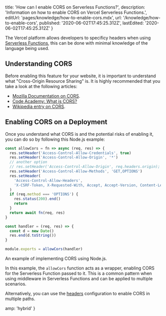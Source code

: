 
  title: 'How can I enable CORS on Serverless Functions?',
  description:
    'Information on how to enable CORS on Vercel Serverless Functions.',
  editUrl: 'pages/knowledge/how-to-enable-cors.mdx',
  url: '/knowledge/how-to-enable-cors',
  published: '2020-06-02T17:45:25.312Z',
  lastEdited: '2020-06-02T17:45:25.312Z'
}

The Vercel platform allows developers to specificy headers when using [Serverless Functions](/docs/v2/serverless-functions/introduction), this can be done with minimal knowledge of the language being used.

## Understanding CORS

Before enabling this feature for your website, it is important to understand what "Cross-Origin Resource Sharing" is. It is highly recommended that you take a look at the following articles:

- [Mozilla Documentation on CORS](https://developer.mozilla.org/en-US/docs/Web/HTTP/CORS).
- [Code Academy: What is CORS?](https://www.codecademy.com/articles/what-is-cors)
- [Wikipedia entry on CORS](https://en.wikipedia.org/wiki/Cross-origin_resource_sharing).

## Enabling CORS on a Deployment

Once you understand what CORS is and the potential risks of enabling it, you can do so by following this Node.js example:

```js
const allowCors = fn => async (req, res) => {
  res.setHeader('Access-Control-Allow-Credentials', true)
  res.setHeader('Access-Control-Allow-Origin', '*')
  // another option
  // res.setHeader('Access-Control-Allow-Origin', req.headers.origin);
  res.setHeader('Access-Control-Allow-Methods', 'GET,OPTIONS')
  res.setHeader(
    'Access-Control-Allow-Headers',
    'X-CSRF-Token, X-Requested-With, Accept, Accept-Version, Content-Length, Content-MD5, Content-Type, Date, X-Api-Version'
  )
  if (req.method === 'OPTIONS') {
    res.status(200).end()
    return
  }
  return await fn(req, res)
}

const handler = (req, res) => {
  const d = new Date()
  res.end(d.toString())
}

module.exports = allowCors(handler)
```

<Caption>An example of implementing CORS using Node.js.</Caption>

In this example, the `allowCors` function acts as a wrapper, enabling CORS for the Serverless Function passed to it. This is a common pattern when using middleware in Serverless Functions and can be applied to multiple scenarios.

Alternatively, you can use the [headers](https://vercel.com/docs/configuration#project/headers) configuration to enable CORS in multiple paths.


  amp: 'hybrid'
}

